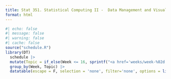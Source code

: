 ```yaml
---
title: Stat 351. Statistical Computing II -  Data Management and Visualization
format: html
---
```



```r
#| echo: false
#| message: false
#| warning: false
#| cache: false
source("schedule.R") 
library(DT)
  schedule |>
  mutate(Topic = if_else(Week <= 16, sprintf("<a href='weeks/week-%02d.html'> %s </a>", Week, Topic), Topic)) |>
  group_by(Week, Topic) |>
  datatable(escape = F, selection = 'none', filter='none', options = list(paging = F, info = F, searching = F, ordering = F), rownames = F, style = "bootstrap")
```
